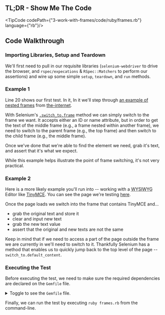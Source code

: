 
## TL;DR - Show Me The Code

<TipCode codePath={"3-work-with-frames/code/ruby/frames.rb"} language={"rb"}/>

## Code Walkthrough

### Importing Libraries, Setup and Teardown

We'll first need to pull in our requisite libraries (`selenium-webdriver` to drive the browser, and
`rspec/expecations` & `RSpec::Matchers` to perform our assertions) and wire up some simple `setup`, `teardown`,
and `run` methods.

### Example 1

Line 20 shows our first test. In it, In it we'll step through [an example of nested frames](http://the-internet.herokuapp.com/nested_frames) from
[the-internet](https://github.com/saucelabs/the-internet).

With Selenium's [`.switch_to.frame`](https://seleniumhq.github.io/selenium/docs/api/rb/Selenium/WebDriver/TargetLocator.html#frame-instance_method) method we can simply switch to the frame we want. It accepts either an
ID or name attribute, but in order to get the text of the middle frame (e.g., a frame nested within another frame),
we need to switch to the parent frame (e.g., the top frame) and then switch to the child frame (e.g., the middle frame).

Once we've done that we're able to find the element we need, grab it's text, and assert that it's what we expect.

While this example helps illustrate the point of frame switching, it's not very practical.

### Example 2

Here is a more likely example you'll run into -- working with a
<abbr title="What You See Is What You Get">WYSIWYG</abbr> Editor like
[TinyMCE](http://www.tinymce.com/). You can see the page we're testing [here](http://the-internet.herokuapp.com/tinymce).

Once the page loads we switch into the frame that contains TinyMCE and...

+ grab the original text and store it
+ clear and input new text
+ grab the new text value
+ assert that the original and new texts are not the same

Keep in mind that if we need to access a part of the page outside the frame we are currently in we'll need to
switch to it. Thankfully Selenium has a method that enables us to quickly jump back to the top level of the page --
`switch_to.default_content`.

### Executing the Test

Before executing the test, we need to make sure the required dependencies are declared on the `Gemfile` file.

<details>
    <summary>Toggle to see the <code>Gemfile</code> file.</summary>
    <div>
        <TipCode codePath={"3-work-with-frames/code/ruby/Gemfile"} language={"txt"}/>
    </div>
</details>

Finally, we can run the test by executing `ruby frames.rb` from the command-line.